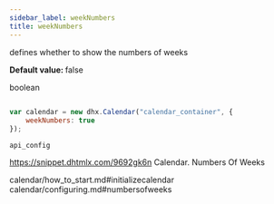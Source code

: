 ```yaml
---
sidebar_label: weekNumbers
title: weekNumbers
---
```



          


<Short>
 
defines whether to show the numbers of weeks



</Short>


<strong>Default value: </strong> 
false



<Type>
 boolean


</Type>


~~~js
 
var calendar = new dhx.Calendar("calendar_container", { 
    weekNumbers: true
});


~~~
	api_config

<Descr>
 


</Descr>



https://snippet.dhtmlx.com/9692gk6n	Calendar. Numbers Of Weeks


calendar/how_to_start.md#initializecalendar
calendar/configuring.md#numbersofweeks
